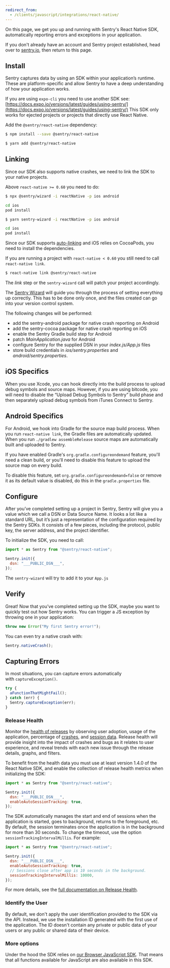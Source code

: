 ```yaml
---
redirect_from:
  - /clients/javascript/integrations/react-native/
---
```


On this page, we get you up and running with Sentry's React Native SDK, automatically reporting errors and exceptions in your application.

<Note><markdown>

If you don't already have an account and Sentry project established, head over to [sentry.io](https://sentry.io/signup/), then return to this page.

</markdown></Note>

## Install

Sentry captures data by using an SDK within your application’s runtime. These are platform-specific and allow Sentry to have a deep understanding of how your application works.

<Alert level="warning" title="Note"><markdown>

If you are using `expo-cli` you need to use another SDK see: [https://docs.expo.io/versions/latest/guides/using-sentry/](https://docs.expo.io/versions/latest/guides/using-sentry/)
This SDK only works for ejected projects or projects that directly use React Native.

</markdown></Alert>

Add the `@sentry/react-native` dependency:

```bash {tabTitle:npm}
$ npm install --save @sentry/react-native
```

```bash {tabTitle:Yarn}
$ yarn add @sentry/react-native
```

## Linking

Since our SDK also supports native crashes, we need to link the SDK to your native projects.

Above `react-native >= 0.60` you need to do:

```bash {tabTitle:NPX}
$ npx @sentry/wizard -i reactNative -p ios android

cd ios
pod install
```

```bash {tabTitle:Yarn}
$ yarn sentry-wizard -i reactNative -p ios android

cd ios
pod install
```

Since our SDK supports [auto-linking](https://github.com/react-native-community/cli/blob/master/docs/autolinking.md) and iOS relies on CocoaPods, you need to install the dependencies.

If you are running a project with `react-native < 0.60` you still need to call `react-native link`.

```bash
$ react-native link @sentry/react-native
```

The _link_ step or the `sentry-wizard` call will patch your project accordingly.

The [Sentry Wizard](https://github.com/getsentry/sentry-wizard) will guide you through the process of setting everything up correctly. This has to be done only once, and the files created can go into your version control system.

The following changes will be performed:

- add the sentry-android package for native crash reporting on Android
- add the sentry-cocoa package for native crash reporting on iOS
- enable the Sentry Gradle build step for Android
- patch _*MainApplication.java*_ for Android
- configure Sentry for the supplied DSN in your _*index.js/App.js*_ files
- store build credentials in _*ios/sentry.properties*_ and _*android/sentry.properties*_.

## iOS Specifics

When you use Xcode, you can hook directly into the build process to upload debug symbols and source maps. However, if you are using bitcode, you will need to disable the “Upload Debug Symbols to Sentry” build phase and then separately upload debug symbols from iTunes Connect to Sentry.

## Android Specifics

For Android, we hook into Gradle for the source map build process. When you run `react-native link`, the Gradle files are automatically updated. When you run `./gradlew assembleRelease` source maps are automatically built and uploaded to Sentry.

If you have enabled Gradle's `org.gradle.configureondemand` feature, you'll need a clean build, or you'll need to disable this feature to upload the source map on every build.

To disable this feature, set `org.gradle.configureondemand=false` or remove it as its default value is disabled, do this in the `gradle.properties` file.

## Configure

After you’ve completed setting up a project in Sentry, Sentry will give you a value which we call a DSN or Data Source Name. It looks a lot like a standard URL, but it’s just a representation of the configuration required by the Sentry SDKs. It consists of a few pieces, including the protocol, public key, the server address, and the project identifier.

To initialize the SDK, you need to call:

```javascript {filename:App.js}
import * as Sentry from "@sentry/react-native";

Sentry.init({
  dsn: "___PUBLIC_DSN___",
});
```

The `sentry-wizard` will try to add it to your `App.js`

## Verify

Great! Now that you’ve completed setting up the SDK, maybe you want to quickly test out how Sentry works. You can trigger a JS exception by throwing one in your application:

```javascript
throw new Error("My first Sentry error!");
```

You can even try a native crash with:

```javascript
Sentry.nativeCrash();
```

## Capturing Errors

In most situations, you can capture errors automatically with `captureException()`.

```javascript
try {
  aFunctionThatMightFail();
} catch (err) {
  Sentry.captureException(err);
}
```

### Release Health

Monitor the [health of releases](/product/releases/health/) by observing user adoption, usage of the application, percentage of [crashes](/product/releases/health/#crash), and [session data](/product/releases/health/#session). Release health will provide insight into the impact of crashes and bugs as it relates to user experience, and reveal trends with each new issue through the release details, graphs, and filters.

To benefit from the health data you must use at least version 1.4.0 of the React Native SDK, and enable the collection of release health metrics when initializing the SDK:

```javascript
import * as Sentry from "@sentry/react-native";

Sentry.init({
  dsn: "___PUBLIC_DSN___",
  enableAutoSessionTracking: true,
});
```

The SDK automatically manages the start and end of sessions when the application is started, goes to background, returns to the foreground, etc.
By default, the session terminates once the application is in the background for more than 30 seconds. To change the timeout, use the option `sessionTrackingIntervalMillis`. For example:

```javascript
import * as Sentry from "@sentry/react-native";

Sentry.init({
  dsn: "___PUBLIC_DSN___",
  enableAutoSessionTracking: true,
  // Sessions close after app is 10 seconds in the background.
  sessionTrackingIntervalMillis: 10000,
});
```

For more details, see the [full documentation on Release Health](/product/releases/health/).

### Identify the User

By default, we don't apply the user identification provided to the SDK via the API. Instead, we use the installation ID generated with the first use of the application. The ID doesn't contain any private or public data of your users or any public or shared data of their device.

### More options

Under the hood the SDK relies on [our Browser JavaScript SDK](/platforms/javascript/). That means that all functions available for JavaScript are also available in this SDK.
